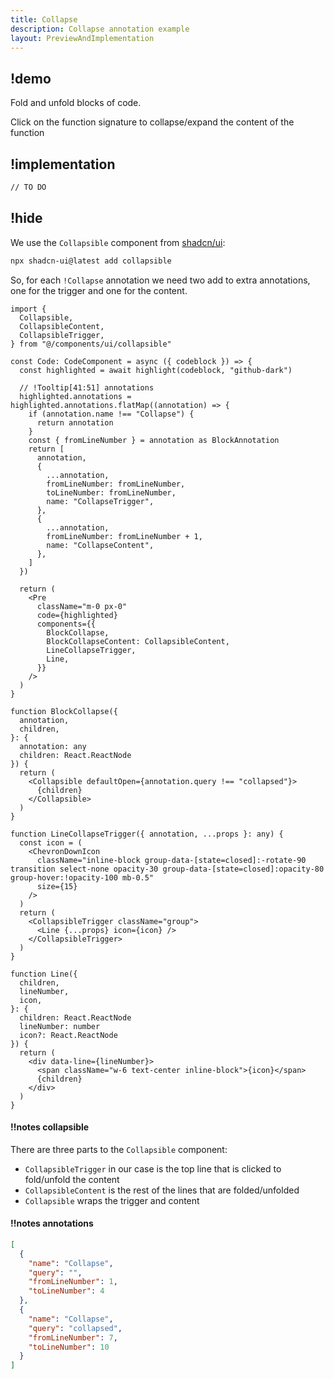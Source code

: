 ```yaml
---
title: Collapse
description: Collapse annotation example
layout: PreviewAndImplementation
---
```


## !demo

Fold and unfold blocks of code.

<Demo name="collapse">
  Click on the function signature to collapse/expand the content of the function
</Demo>

## !implementation

```txt
// TO DO
```

## !hide

We use the `Collapsible` component from [shadcn/ui](https://ui.shadcn.com/docs/components/collapsible):

```bash
npx shadcn-ui@latest add collapsible
```

So, for each `!Collapse` annotation we need two add to extra annotations, one for the trigger and one for the content.

<CodeWithNotes>

```tsx ! code.tsx
import {
  Collapsible,
  CollapsibleContent,
  CollapsibleTrigger,
} from "@/components/ui/collapsible"

const Code: CodeComponent = async ({ codeblock }) => {
  const highlighted = await highlight(codeblock, "github-dark")

  // !Tooltip[41:51] annotations
  highlighted.annotations = highlighted.annotations.flatMap((annotation) => {
    if (annotation.name !== "Collapse") {
      return annotation
    }
    const { fromLineNumber } = annotation as BlockAnnotation
    return [
      annotation,
      {
        ...annotation,
        fromLineNumber: fromLineNumber,
        toLineNumber: fromLineNumber,
        name: "CollapseTrigger",
      },
      {
        ...annotation,
        fromLineNumber: fromLineNumber + 1,
        name: "CollapseContent",
      },
    ]
  })

  return (
    <Pre
      className="m-0 px-0"
      code={highlighted}
      components={{
        BlockCollapse,
        BlockCollapseContent: CollapsibleContent,
        LineCollapseTrigger,
        Line,
      }}
    />
  )
}

function BlockCollapse({
  annotation,
  children,
}: {
  annotation: any
  children: React.ReactNode
}) {
  return (
    <Collapsible defaultOpen={annotation.query !== "collapsed"}>
      {children}
    </Collapsible>
  )
}

function LineCollapseTrigger({ annotation, ...props }: any) {
  const icon = (
    <ChevronDownIcon
      className="inline-block group-data-[state=closed]:-rotate-90 transition select-none opacity-30 group-data-[state=closed]:opacity-80 group-hover:!opacity-100 mb-0.5"
      size={15}
    />
  )
  return (
    <CollapsibleTrigger className="group">
      <Line {...props} icon={icon} />
    </CollapsibleTrigger>
  )
}

function Line({
  children,
  lineNumber,
  icon,
}: {
  children: React.ReactNode
  lineNumber: number
  icon?: React.ReactNode
}) {
  return (
    <div data-line={lineNumber}>
      <span className="w-6 text-center inline-block">{icon}</span>
      {children}
    </div>
  )
}
```

#### !!notes collapsible

There are three parts to the `Collapsible` component:

- `CollapsibleTrigger` in our case is the top line that is clicked to fold/unfold the content
- `CollapsibleContent` is the rest of the lines that are folded/unfolded
- `Collapsible` wraps the trigger and content

#### !!notes annotations

```json
[
  {
    "name": "Collapse",
    "query": "",
    "fromLineNumber": 1,
    "toLineNumber": 4
  },
  {
    "name": "Collapse",
    "query": "collapsed",
    "fromLineNumber": 7,
    "toLineNumber": 10
  }
]
```

</CodeWithNotes>
